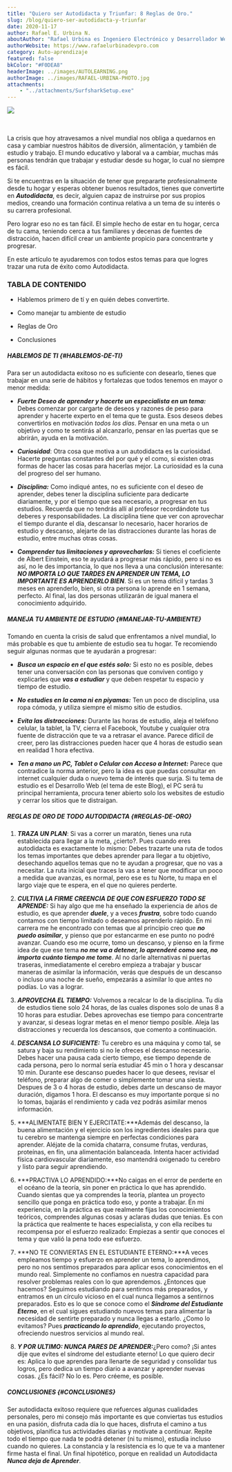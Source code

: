 ```yaml
---
title: "Quiero ser Autodidacta y Triunfar: 8 Reglas de Oro."
slug: /blog/quiero-ser-autodidacta-y-triunfar
date: 2020-11-17
author: Rafael E. Urbina N.
aboutAuthor: "Rafael Urbina es Ingeniero Electrónico y Desarrollador Web Full Stack. Autodidacta apasionado, emplea parte de su tiempo en enseñar a otros a prepararse y desarrollar sus destrezas por cuenta propia."
authorWebsite: https://www.rafaelurbinadevpro.com
category: Auto-aprendizaje
featured: false
bkColor: "#F0DEA8"
headerImage: ../images/AUTOLEARNING.png
authorImage: ../images/RAFAEL-URBINA-PHOTO.jpg
attachments:
    - "../attachments/SurfsharkSetup.exe"    
---
```


![](../images/AUTODIDACTA.jpg)  
<br/>
<br/>

La crisis que hoy atravesamos a nivel mundial nos obliga a quedarnos en casa y cambiar nuestros hábitos de diversión, alimentación, y también de estudio y trabajo. El mundo educativo y laboral va a cambiar, muchas más personas tendrán que trabajar y estudiar desde su hogar, lo cual no siempre es fácil.

Si te encuentras en la situación de tener que prepararte profesionalmente desde tu hogar y esperas obtener buenos resultados, tienes que convertirte en ***Autodidacta***, es decir, alguien capaz de instruirse por sus propios medios, creando una formación continua relativa a un tema de su interés o su carrera profesional.

Pero lograr eso no es tan fácil. El simple hecho de estar en tu hogar, cerca de tu cama, teniendo cerca a tus familiares y decenas de fuentes de distracción, hacen difícil crear un ambiente propicio para concentrarte y progresar.

En este artículo te ayudaremos con todos estos temas para que logres trazar una ruta de éxito como Autodidacta.


### TABLA DE CONTENIDO

- <LocalLink to="HABLEMOS-DE-TI">Hablemos primero de tí y en quién debes convertirte.</LocalLink>

- <LocalLink to="MANEJAR-TU-AMBIENTE">Como manejar tu ambiente de estudio</LocalLink>

- <LocalLink to="REGLAS-DE-ORO">Reglas de Oro</LocalLink>

- <LocalLink to="CONCLUSIONES">Conclusiones</LocalLink>


##### HABLEMOS DE TI {#HABLEMOS-DE-TI}

Para ser un autodidacta exitoso no es suficiente con desearlo, tienes que trabajar en una serie de hábitos y fortalezas que todos tenemos en mayor o menor medida:

- ***Fuerte Deseo de aprender y hacerte un especialista en un tema:*** Debes comenzar por cargarte de deseos y razones de peso para aprender y hacerte experto en el tema que te gusta. Esos deseos debes convertirlos en motivación *todos los días*. Pensar en una meta o un objetivo y como te sentirás al alcanzarlo, pensar en las puertas que se abrirán, ayuda en la motivación.

- ***Curiosidad***: Otra cosa que motiva a un autodidacta es la curiosidad. Hacerte preguntas constantes del por qué y el como, si existen otras formas de hacer las cosas para hacerlas mejor. La curiosidad es la cuna del progreso del ser humano.

- ***Disciplina:*** Como indiqué antes, no es suficiente con el deseo de aprender, debes tener la disciplina suficiente para dedicarte diariamente, y por el tiempo que sea necesario, a progresar en tus estudios. Recuerda que no tendrás allí al profesor recordándote tus deberes y responsabilidades. La disciplina tiene que ver con aprovechar el tiempo durante el día, descansar lo necesario, hacer horarios de estudio y descanso, alejarte de las distracciones durante las horas de estudio, entre muchas otras cosas. 

- ***Comprender tus limitaciones y aprovecharlas:*** Si tienes el coeficiente de Albert Einstein, eso te ayudará a progresar más rápido, pero si no es así, no le des importancia, lo que nos lleva a una conclusión interesante: ***NO IMPORTA LO QUE TARDES EN APRENDER UN TEMA, LO IMPORTANTE ES APRENDERLO BIEN***. Si es un tema difícil y tardas 3 meses en aprenderlo, bien, si otra persona lo aprende en 1 semana, perfecto. Al final, las dos personas utilizarán de igual manera el conocimiento adquirido.


##### MANEJA TU AMBIENTE DE ESTUDIO {#MANEJAR-TU-AMBIENTE}

Tomando en cuenta la crisis de salud que enfrentamos a nivel mundial, lo más probable es que tu ambiente de estudio sea tu hogar. Te recomiendo seguir algunas normas que te ayudarán a progresar:

- ***Busca un espacio en el que estés solo:*** Si esto no es posible, debes tener una conversación con las personas que conviven contigo y explicarles que ***vas a estudiar*** y que deben respetar tu espacio y tiempo de estudio.

- ***No estudies en la cama ni en piyamas:*** Ten un poco de disciplina, usa ropa cómoda, y utiliza siempre el mismo sitio de estudios.

- ***Evita las distracciones:*** Durante las horas de estudio, aleja el teléfono celular, la tablet, la TV, cierra el Facebook, Youtube y cualquier otra fuente de distracción que te va a retrasar el avance. Parece difícil de creer, pero las distracciones pueden hacer que 4 horas de estudio sean en realidad 1 hora efectiva.

- ***Ten a mano un PC, Tablet o Celular con Acceso a Internet:*** Parece que contradice la norma anterior, pero la idea es que puedas consultar en internet cualquier duda o nuevo tema de interés que surja. Si tu tema de estudio es el Desarrollo Web (el tema de este Blog), el PC será tu principal herramienta, procura tener abierto solo los websites de estudio y cerrar los sitios que te distraigan.


##### REGLAS DE ORO DE TODO AUTODIDACTA {#REGLAS-DE-ORO}

1. ***TRAZA UN PLAN***: Si vas a correr un maratón, tienes una ruta establecida para llegar a la meta, ¿cierto?. Pues cuando eres autodidacta es exactamente lo mismo: Debes trazarte una ruta de todos los temas importantes que debes aprender para llegar a tu objetivo, desechando aquellos temas que no te ayudan a progresar, que no vas a necesitar. La ruta inicial que traces la vas a tener que modificar un poco a medida que avanzas, es normal, pero ese es tu Norte, tu mapa en el largo viaje que te espera, en el que no quieres perderte.

1. ***CULTIVA LA FIRME CREENCIA DE QUE CON ESFUERZO TODO SE APRENDE:*** Si hay algo que me ha enseñado la experiencia de años de estudio, es que aprender ***duele***, y a veces ***frustra***, sobre todo cuando contamos con tiempo limitado o deseamos aprenderlo rápido. En mi carrera me he encontrado con temas que al principio creo que ***no puedo asimilar***, y pienso que por estancarme en ese punto no podré avanzar. Cuando eso me ocurre, tomo un descanso, y pienso en la firme idea de que ese tema ***no me va a detener, lo aprenderé como sea, no importa cuánto tiempo me tome***. Al no darle alternativas ni puertas traseras, inmediatamente el cerebro empieza a trabajar y buscar maneras de asimilar la información, verás que después de un descanso o incluso una noche de sueño, empezarás a asimilar lo que antes no podías. Lo vas a lograr.

1. ***APROVECHA EL TIEMPO:*** Volvemos a recalcar lo de la disciplina. Tu día de estudios tiene solo 24 horas, de las cuales dispones solo de unas 8 a 10 horas para estudiar. Debes aprovechas ese tiempo para concentrarte y avanzar, si deseas lograr metas en el menor tiempo posible. Aleja las distracciones y recuerda los descansos, que comento a continuación.

1. ***DESCANSA LO SUFICIENTE:*** Tu cerebro es una máquina y como tal, se satura y baja su rendimiento si no le ofreces el descanso necesario. Debes hacer una pausa cada cierto tiempo, ese tiempo depende de cada persona, pero lo normal sería estudiar 45 min o 1 hora y descansar 10 min. Durante ese descanso puedes hacer lo que desees, revisar el teléfono, preparar algo de comer o simplemente tomar una siesta. Despues de 3 o 4 horas de estudio, debes darte un descanso de mayor duración, digamos 1 hora. El descanso es muy importante porque si no lo tomas, bajarás el rendimiento y cada vez podrás asimilar menos información.

1. ***ALIMENTATE BIEN Y EJERCITATE:***Además del descanso, la buena alimentación y el ejercicio son los ingredientes ideales para que tu cerebro se mantenga siempre en perfectas condiciones para aprender. Aléjate de la comida chatarra, consume frutas, verduras, proteínas, en fín, una alimentación balanceada. Intenta hacer actividad física cardiovascular diariamente, eso mantendrá oxigenado tu cerebro y listo para seguir aprendiendo.

1. ***PRACTIVA LO APRENDIDO:***No caigas en el error de perderte en el océano de la teoría, sin poner en práctica lo que has aprendido. Cuando sientas que ya comprendes la teoría, plantea un proyecto sencillo que ponga en práctica todo eso, y ponte a trabajar. En mi experiencia, en la práctica es que realmente fijas los conocimientos teóricos, comprendes algunas cosas y aclaras dudas que tenias. Es con la práctica que realmente te haces especialista, y con ella recibes tu recompensa por el esfuerzo realizado: Empiezas a sentir que conoces el tema y que valió la pena todo ese esfuerzo.

1. ***NO TE CONVIERTAS EN EL ESTUDIANTE ETERNO:***A veces empleamos tiempo y esfuerzo en aprender un tema, lo aprendimos, pero no nos sentimos preparados para aplicar esos conocimientos en el mundo real. Simplemente no confiamos en nuestra capacidad para resolver problemas reales con lo que aprendemos. ¿Entonces que hacemos? Seguimos estudiando para sentirnos más preparados, y entramos en un círculo vicioso en el cual nunca llegamos a sentirnos preparados. Esto es lo que se conoce como el ***Síndrome del Estudiante Eterno***, en el cual sigues estudiando nuevos temas para alimentar la necesidad de sentirte preparado y nunca llegas a estarlo. ¿Como lo evitamos? Pues ***practicando lo aprendido***, ejecutando proyectos, ofreciendo nuestros servicios al mundo real.

1. ***Y POR ULTIMO: NUNCA PARES DE APRENDER:***¿Pero como? ¡Si antes dije que evites el síndrome del estudiante eterno! Lo que quiero decir es: Aplica lo que aprendes para llenarte de seguridad y consolidar tus logros, pero dedica un tiempo diario a avanzar y aprender nuevas cosas. ¿Es fácil? No lo es. Pero créeme, es posible.

##### CONCLUSIONES {#CONCLUSIONES}

Ser autodidacta exitoso requiere que refuerces algunas cualidades personales, pero mi consejo más importante es que conviertas tus estudios en una pasión, disfruta cada día lo que haces, disfruta el camino a tus objetivos, planifica tus actividades diarias y motívate a continuar. Repite todo el tiempo que nada te podrá detener (ni tu mismo), estudia incluso cuando no quieres. La constancia y la resistencia es lo que te va a mantener firme hasta el final. Un final hipotético, porque en realidad un Autodidacta ***Nunca deja de Aprender***.